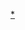 {{asbox
|name=Template:中国旅游小作品
|category=中国旅游小作品
|image=Bronze running horse01.JPG
|subject=與[[中国]][[:Category:中国旅游|旅游景點]]相關的}}<noinclude>
[[Category:中國小作品模板|*]]
</noinclude>